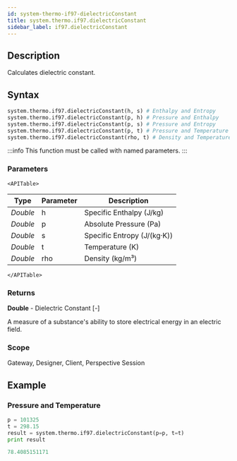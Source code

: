 ```yaml
---
id: system-thermo-if97-dielectricConstant
title: system.thermo.if97.dielectricConstant
sidebar_label: if97.dielectricConstant
---
```



## Description

Calculates dielectric constant.

## Syntax

```python
system.thermo.if97.dielectricConstant(h, s) # Enthalpy and Entropy
system.thermo.if97.dielectricConstant(p, h) # Pressure and Enthalpy
system.thermo.if97.dielectricConstant(p, s) # Pressure and Entropy
system.thermo.if97.dielectricConstant(p, t) # Pressure and Temperature
system.thermo.if97.dielectricConstant(rho, t) # Density and Temperature
```

:::info
This function must be called with named parameters.
:::

### Parameters

```mdx-code-block
<APITable>
```

| Type     | Parameter | Description                     |
| -------- | --------- | ------------------------------- |
| _Double_ | h         | Specific Enthalpy (J/kg)        |
| _Double_ | p         | Absolute Pressure (Pa)          |
| _Double_ | s         | Specific Entropy (J/(kg·K))     |
| _Double_ | t         | Temperature (K)                |
| _Double_ | rho       | Density (kg/m³)                |
```mdx-code-block
</APITable>
```

### Returns
__Double__ - Dielectric Constant [-]

A measure of a substance's ability to store electrical energy in an electric field. 

### Scope
Gateway, Designer, Client, Perspective Session

## Example

### Pressure and Temperature
```python
p = 101325
t = 298.15
result = system.thermo.if97.dielectricConstant(p=p, t=t)
print result
```

```python title="Result"
78.4085151171
```